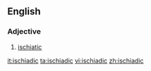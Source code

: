 ==English==

===Adjective===
{{en-adj}}

# {{lb|en|obsolete}} [[ischiatic]]

[[it:ischiadic]]
[[ta:ischiadic]]
[[vi:ischiadic]]
[[zh:ischiadic]]